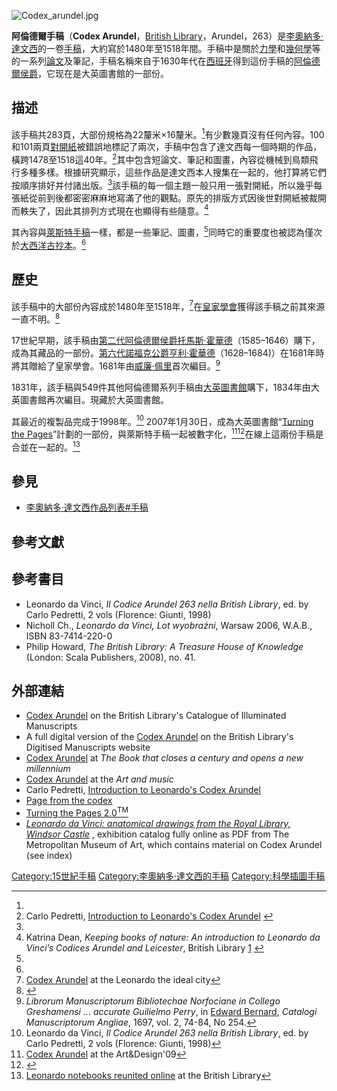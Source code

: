 [[File:Codex_arundel.jpg|thumb]]
{{noteTA
|1=zh-cn:列奥纳多; zh-tw:李奧納多; zh-hk:李安納度;
|2=zh-cn:达·芬奇; zh-tw:達文西; zh-hk:達文西;
|3=zh-cn:芬奇; zh-tw:文西; zh-hk:文西;
}}

'''阿倫德爾手稿'''（'''Codex Arundel'''，[[大英圖書館|British Library]]，Arundel，263）是[[李奧納多·達文西|李奧納多·達文西]]的一卷[[手稿|手稿]]，大約寫於1480年至1518年間。手稿中是關於[[力學|力學]]和[[幾何學|幾何學]]等的一系列[[論文|論文]]及筆記，手稿名稱來自于1630年代在[[西班牙|西班牙]]得到這份手稿的[[阿倫德爾侯爵|阿倫德爾侯爵]]，它现在是大英圖書館{{link-en|阿倫德爾系列抄本|Arundel Manuscripts}}的一部份。

== 描述==
該手稿共283頁，大部份規格為22釐米×16釐米。<ref name = ArundelandLeicester/>有少數幾頁沒有任何內容。100和101兩頁[[對開紙|對開紙]]被錯誤地標記了兩次，手稿中包含了達文西每一個時期的作品，橫跨1478至1518這40年。<ref name = Pedretti>Carlo Pedretti, [http://www.bl.uk/ttp2/pdf/leonardopedretti1.pdf Introduction to Leonardo's Codex Arundel] {{Wayback|url=http://www.bl.uk/ttp2/pdf/leonardopedretti1.pdf |date=20191207000740 }}</ref>其中包含短論文、筆記和圖畫，內容從機械到鳥類飛行多種多樣。根據研究顯示，這些作品是達文西本人搜集在一起的，他打算將它們按順序排好并付諸出版。<ref name=Dean/>該手稿的每一個主題一般只用一張對開紙，所以幾乎每張紙從前到後都密密麻麻地寫滿了他的觀點。原先的排版方式因後世對開紙被裁開而軼失了，因此其排列方式現在也顯得有些隨意。<ref name=Dean>Katrina Dean, ''Keeping books of nature: An introduction to Leonardo da Vinci’s Codices Arundel and Leicester'', British Library [http://www.bl.uk/ttp2/pdf/leonardodean.pdf] {{Wayback|url=http://www.bl.uk/ttp2/pdf/leonardodean.pdf |date=20190711034345 }}</ref>

其內容與[[萊斯特手稿|萊斯特手稿]]一樣，都是一些筆記、圖畫，<ref name=Dean/>同時它的重要度也被認為僅次於[[大西洋古抄本|大西洋古抄本]]。<ref name = Pedretti/>

== 歷史==

該手稿中的大部份內容成於1480年至1518年，<ref>[http://www.museoscienza.org/IdealCity/english/uncontestual/arundel.htm Codex Arundel] {{Wayback|url=http://www.museoscienza.org/IdealCity/english/uncontestual/arundel.htm |date=20190327210744 }} at the Leonardo the ideal city</ref>在[[皇家學會|皇家學會]]獲得該手稿之前其來源一直不明。<ref name = ArundelandLeicester>{{cite web |url=http://www.bl.uk/ttp2/pdf/leonardodean.pdf |title=''An Introduction to Leonardo da Vinci's Codices Arundel and Lecester'' |format=PDF |date= |accessdate=2013-07-23 |archive-date=2019-07-11 |archive-url=https://web.archive.org/web/20190711034345/http://www.bl.uk/ttp2/pdf/leonardodean.pdf |dead-url=no }}</ref>

17世紀早期，該手稿由[[托馬斯·霍華德，第二代阿倫德爾侯爵|第二代阿倫德爾侯爵托馬斯·霍華德]]（1585–1646）購下，成為其藏品的一部份。[[亨利·霍華德，第六代諾福克公爵|第六代諾福克公爵亨利·霍華德]]（1628–1684)）在1681年時將其贈給了皇家學會。1681年由[[威廉·佩里|威廉·佩里]]首次編目。<ref>''Librorum Manuscriptorum Bibliotechae Norfociane in Collego Greshamensi ... accurate Guilielmo Perry'', in [[Edward_Bernard|Edward Bernard]], ''Catalogi Manuscriptorum Angliae'', 1697, vol. 2, 74-84, No 254.</ref>

1831年，該手稿與549件其他阿倫德爾系列手稿由[[大英圖書館|大英圖書館]]購下，1834年由大英圖書館再次編目。現藏於大英圖書館。

其最近的複製品完成于1998年。<ref>Leonardo da Vinci, ''Il Codice Arundel 263 nella British Library'', ed. by Carlo Pedretti, 2 vols (Florence: Giunti, 1998)</ref> 2007年1月30日，成為大英圖書館“[[Turning_the_Pages|Turning the Pages]]”計劃的一部份，與萊斯特手稿一起被數字化，<ref>[http://www.fernandojin.com/blog/?p=51 Codex Arundel]{{dead link|date=十一月 2017 |bot=InternetArchiveBot }} at the Art&Design'09</ref><ref>{{cite web |url=http://www.armadillosystems.com/ttp_commercial/case.html |title=Tunning the PagesTM |publisher=Armadillosystems.com |date= |accessdate=2013-07-23 |deadurl=yes |archiveurl=https://web.archive.org/web/20130729185353/http://www.armadillosystems.com/ttp_commercial/case.html |archivedate=2013-07-29 }}</ref>在線上這兩份手稿是合並在一起的。<ref>[http://www.bl.uk/news/2007/pressrelease20070130.html Leonardo notebooks reunited online] {{Wayback|url=http://www.bl.uk/news/2007/pressrelease20070130.html |date=20080607141910 }} at the British Library</ref>

== 參見 ==
* [[李奧納多·達文西作品列表#手稿|李奧納多·達文西作品列表#手稿]]

== 參考文獻==
{{reflist|2}}

== 參考書目==
* Leonardo da Vinci, ''Il Codice Arundel 263 nella British Library'', ed. by Carlo Pedretti, 2 vols (Florence: Giunti, 1998) {{it icon}}
* Nicholl Ch., ''Leonardo da Vinci, Lot wyobraźni'', Warsaw 2006, W.A.B., ISBN 83-7414-220-0 {{pl icon}}
* Philip Howard, ''The British Library: A Treasure House of Knowledge'' (London: Scala Publishers, 2008), no. 41.

==外部連結==
* [http://www.bl.uk/catalogues/illuminatedmanuscripts/record.asp?MSID=6454&CollID=20&NStart=263 Codex Arundel] {{Wayback|url=http://www.bl.uk/catalogues/illuminatedmanuscripts/record.asp?MSID=6454&CollID=20&NStart=263 |date=20121018221523 }} on the British Library's Catalogue of Illuminated Manuscripts
* A full digital version of the [http://www.bl.uk/manuscripts/FullDisplay.aspx?index=0&ref=Arundel_MS_263 Codex Arundel] {{Wayback|url=http://www.bl.uk/manuscripts/FullDisplay.aspx?index=0&ref=Arundel_MS_263 |date=20190713062025 }} on the British Library's Digitised Manuscripts website
* [https://web.archive.org/web/20100917120103/http://www.bisbymac.com/index65.htm Codex Arundel] at ''The Book that closes a century and opens a new millennium''
* [http://www.universalleonardo.org/trail.php?trail=542&work=471 Codex Arundel] {{Wayback|url=http://www.universalleonardo.org/trail.php?trail=542&work=471 |date=20120405081629 }} at the ''Art and music''
* Carlo Pedretti, [http://www.bl.uk/ttp2/pdf/leonardopedretti1.pdf Introduction to Leonardo's Codex Arundel] {{Wayback|url=http://www.bl.uk/ttp2/pdf/leonardopedretti1.pdf |date=20191207000740 }}
* [http://eu.art.com/asp/View_HighZoomResPop.asp?apn=14179382&imgloc=29-2947-Z00DRVSB.jpg&imgwidth=670&imgheight=894 Page from the codex] {{Wayback|url=http://eu.art.com/asp/View_HighZoomResPop.asp?apn=14179382&imgloc=29-2947-Z00DRVSB.jpg&imgwidth=670&imgheight=894 |date=20120221233247 }}
* [http://www.bl.uk/ttp2/ttp1.html Turning the Pages 2.0<sup>TM</sup>] {{Wayback|url=http://www.bl.uk/ttp2/ttp1.html |date=20130927005823 }}
*[http://libmma.contentdm.oclc.org/cdm/compoundobject/collection/p15324coll10/id/84801/rec/2 ''Leonardo da Vinci: anatomical drawings from the Royal Library, Windsor Castle''] {{Wayback|url=http://libmma.contentdm.oclc.org/cdm/compoundobject/collection/p15324coll10/id/84801/rec/2 |date=20170715011701 }}, exhibition catalog fully online as PDF from The Metropolitan Museum of Art, which contains material on Codex Arundel (see index)

{{李奧納多·達文西}}
[[Category:15世紀手稿|Category:15世紀手稿]]
[[Category:李奧納多·達文西的手稿|Category:李奧納多·達文西的手稿]]
[[Category:科學插圖手稿|Category:科學插圖手稿]]